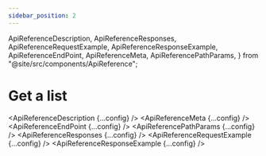```yaml
---
sidebar_position: 2
---
```


  ApiReferenceDescription,
  ApiReferenceResponses,
  ApiReferenceRequestExample,
  ApiReferenceResponseExample,
  ApiReferenceEndPoint,
  ApiReferenceMeta,
  ApiReferencePathParams,
} from "@site/src/components/ApiReference";

# Get a list

<ApiReferenceDescription {...config} />
<ApiReferenceMeta {...config} />
<ApiReferenceEndPoint {...config} />
<ApiReferencePathParams {...config} />
<ApiReferenceResponses {...config} />
<ApiReferenceRequestExample {...config} />
<ApiReferenceResponseExample {...config} />
